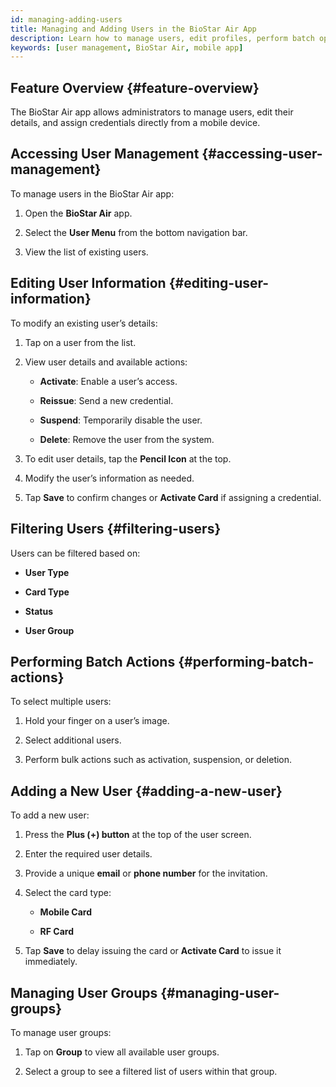 ```yaml
---
id: managing-adding-users
title: Managing and Adding Users in the BioStar Air App
description: Learn how to manage users, edit profiles, perform batch operations, and add new users with credentials through the BioStar Air mobile app.
keywords: [user management, BioStar Air, mobile app]
---
```



## Feature Overview {#feature-overview}

The BioStar Air app allows administrators to manage users, edit their details, and assign credentials directly from a mobile device.

<YouTube videoId="LSmlypwTwOo" />

<CustomerNote />


## Accessing User Management {#accessing-user-management}

To manage users in the BioStar Air app:

1. Open the **BioStar Air** app.

1. Select the **User Menu** from the bottom navigation bar.

1. View the list of existing users.


## Editing User Information {#editing-user-information}

To modify an existing user’s details:

1. Tap on a user from the list.

1. View user details and available actions:

   * **Activate**: Enable a user’s access.

   * **Reissue**: Send a new credential.

   * **Suspend**: Temporarily disable the user.

   * **Delete**: Remove the user from the system.

1. To edit user details, tap the **Pencil Icon** at the top.

1. Modify the user’s information as needed.

1. Tap **Save** to confirm changes or **Activate Card** if assigning a credential.


## Filtering Users {#filtering-users}

Users can be filtered based on:

* **User Type**

* **Card Type**

* **Status**

* **User Group**


## Performing Batch Actions {#performing-batch-actions}

To select multiple users:

1. Hold your finger on a user’s image.

1. Select additional users.

1. Perform bulk actions such as activation, suspension, or deletion.


## Adding a New User {#adding-a-new-user}

To add a new user:

1. Press the **Plus (+) button** at the top of the user screen.

1. Enter the required user details.

1. Provide a unique **email** or **phone number** for the invitation.

1. Select the card type:

   * **Mobile Card**

   * **RF Card**

1. Tap **Save** to delay issuing the card or **Activate Card** to issue it immediately.


## Managing User Groups {#managing-user-groups}

To manage user groups:

1. Tap on **Group** to view all available user groups.

1. Select a group to see a filtered list of users within that group.